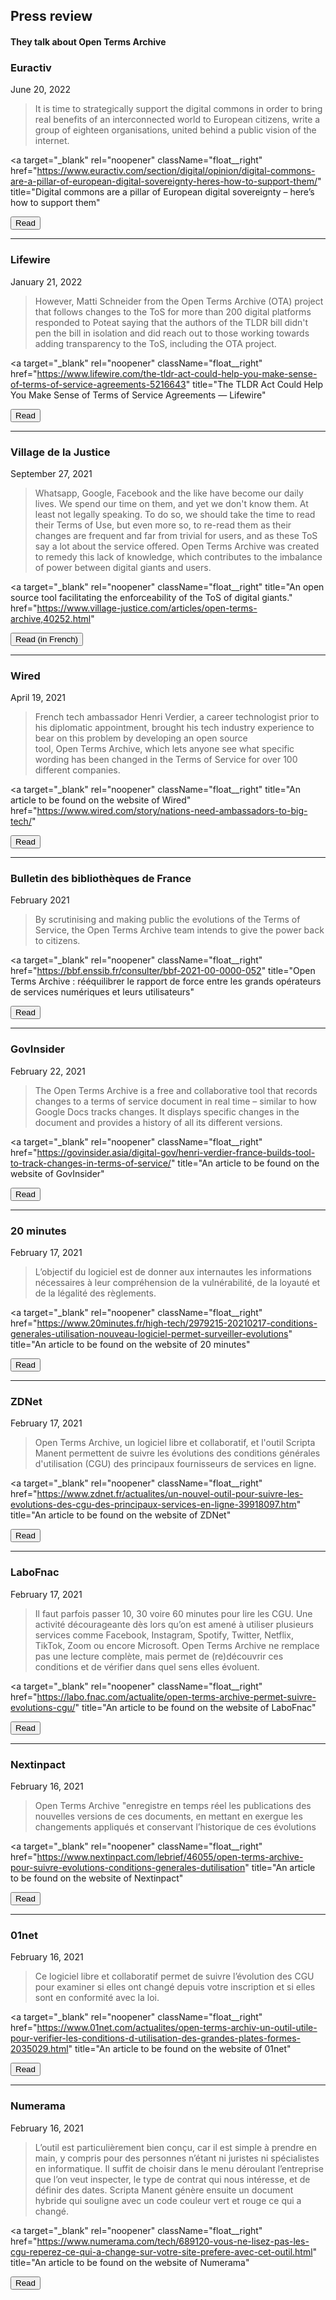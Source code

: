 <h2 className="mb__0">Press review</h2>
<h4 className="h4__light mb__3XL">They talk about Open Terms Archive</h4>

### Euractiv

<p className="text__smallcaps">June 20, 2022</p>

> It is time to strategically support the digital commons in order to bring real benefits of an interconnected world to European citizens, write a group of eighteen organisations, united behind a public vision of the internet.

<a
  target="_blank"
  rel="noopener"
  className="float__right"
  href="https://www.euractiv.com/section/digital/opinion/digital-commons-are-a-pillar-of-european-digital-sovereignty-heres-how-to-support-them/"
  title="Digital commons are a pillar of European digital sovereignty – here’s how to support them"
>
  <Button type="secondary">Read</Button>
</a>

---

### Lifewire

<p className="text__smallcaps">January 21, 2022</p>

> However, Matti Schneider from the Open Terms Archive (OTA) project that follows changes to the ToS for more than 200 digital platforms responded to Poteat saying that the authors of the TLDR bill didn't pen the bill in isolation and did reach out to those working towards adding transparency to the ToS, including the OTA project.

<a
  target="_blank"
  rel="noopener"
  className="float__right"
  href="https://www.lifewire.com/the-tldr-act-could-help-you-make-sense-of-terms-of-service-agreements-5216643"
  title="The TLDR Act Could Help You Make Sense of Terms of Service Agreements — Lifewire"
>
  <Button type="secondary">Read</Button>
</a>

---

### Village de la Justice

<p className="text__smallcaps">September 27, 2021</p>

> Whatsapp, Google, Facebook and the like have become our daily lives. We spend our time on them, and yet we don't know them. At least not legally speaking. To do so, we should take the time to read their Terms of Use, but even more so, to re-read them as their changes are frequent and far from trivial for users, and as these ToS say a lot about the service offered. Open Terms Archive was created to remedy this lack of knowledge, which contributes to the imbalance of power between digital giants and users.

<a
  target="_blank"
  rel="noopener"
  className="float__right"
  title="An open source tool facilitating the enforceability of the ToS of digital giants."
  href="https://www.village-justice.com/articles/open-terms-archive,40252.html"
>
  <Button type="secondary">Read (in French)</Button>
</a>

---

### Wired

<p className="text__smallcaps">April 19, 2021</p>

> French tech ambassador Henri Verdier, a career technologist prior to his diplomatic appointment, brought his tech industry experience to bear on this problem by developing an open source tool, Open Terms Archive, which lets anyone see what specific wording has been changed in the Terms of Service for over 100 different companies.

<a
  target="_blank"
  rel="noopener"
  className="float__right"
  title="An article to be found on the website of Wired"
  href="https://www.wired.com/story/nations-need-ambassadors-to-big-tech/"
>
  <Button type="secondary">Read</Button>
</a>

---

### Bulletin des bibliothèques de France

<p className="text__smallcaps">February 2021</p>

> By scrutinising and making public the evolutions of the Terms of Service, the Open Terms Archive team intends to give the power back to citizens.

<a
  target="_blank"
  rel="noopener"
  className="float__right"
  href="https://bbf.enssib.fr/consulter/bbf-2021-00-0000-052"
  title="Open Terms Archive : rééquilibrer le rapport de force entre les grands opérateurs de services numériques et leurs utilisateurs"
>
  <Button type="secondary">Read</Button>
</a>

---

### GovInsider

<p className="text__smallcaps">February 22, 2021</p>

> The Open Terms Archive is a free and collaborative tool that records changes to a terms of service document in real time – similar to how Google Docs tracks changes. It displays specific changes in the document and provides a history of all its different versions.

<a
  target="_blank"
  rel="noopener"
  className="float__right"
  href="https://govinsider.asia/digital-gov/henri-verdier-france-builds-tool-to-track-changes-in-terms-of-service/"
  title="An article to be found on the website of GovInsider"
>
  <Button type="secondary">Read</Button>
</a>

---

### 20 minutes

<p className="text__smallcaps">February 17, 2021</p>

> L’objectif du logiciel est de donner aux internautes les informations nécessaires à leur compréhension de la vulnérabilité, de la loyauté et de la légalité des règlements.

<a
  target="_blank"
  rel="noopener"
  className="float__right"
  href="https://www.20minutes.fr/high-tech/2979215-20210217-conditions-generales-utilisation-nouveau-logiciel-permet-surveiller-evolutions"
  title="An article to be found on the website of 20 minutes"
>
  <Button type="secondary">Read</Button>
</a>

---

### ZDNet

<p className="text__smallcaps">February 17, 2021</p>

> Open Terms Archive, un logiciel libre et collaboratif, et l'outil Scripta Manent permettent de suivre les évolutions des conditions générales d'utilisation (CGU) des principaux fournisseurs de services en ligne.

<a
  target="_blank"
  rel="noopener"
  className="float__right"
  href="https://www.zdnet.fr/actualites/un-nouvel-outil-pour-suivre-les-evolutions-des-cgu-des-principaux-services-en-ligne-39918097.htm"
  title="An article to be found on the website of ZDNet"
>
  <Button type="secondary">Read</Button>
</a>

---

### LaboFnac

<p className="text__smallcaps">February 17, 2021</p>

> Il faut parfois passer 10, 30 voire 60 minutes pour lire les CGU. Une activité décourageante dès lors qu’on est amené à utiliser plusieurs services comme Facebook, Instagram, Spotify, Twitter, Netflix, TikTok, Zoom ou encore Microsoft. Open Terms Archive ne remplace pas une lecture complète, mais permet de (re)découvrir ces conditions et de vérifier dans quel sens elles évoluent.

<a
  target="_blank"
  rel="noopener"
  className="float__right"
  href="https://labo.fnac.com/actualite/open-terms-archive-permet-suivre-evolutions-cgu/"
  title="An article to be found on the website of LaboFnac"
>
  <Button type="secondary">Read</Button>
</a>

---

### Nextinpact

<p className="text__smallcaps">February 16, 2021</p>

> Open Terms Archive "enregistre en temps réel les publications des nouvelles versions de ces documents, en mettant en exergue les changements appliqués et conservant l’historique de ces évolutions

<a
  target="_blank"
  rel="noopener"
  className="float__right"
  href="https://www.nextinpact.com/lebrief/46055/open-terms-archive-pour-suivre-evolutions-conditions-generales-dutilisation"
  title="An article to be found on the website of Nextinpact"
>
  <Button type="secondary">Read</Button>
</a>

---

### 01net

<p className="text__smallcaps">February 16, 2021</p>

> Ce logiciel libre et collaboratif permet de suivre l’évolution des CGU pour examiner si elles ont changé depuis votre inscription et si elles sont en conformité avec la loi.

<a
  target="_blank"
  rel="noopener"
  className="float__right"
  href="https://www.01net.com/actualites/open-terms-archiv-un-outil-utile-pour-verifier-les-conditions-d-utilisation-des-grandes-plates-formes-2035029.html"
  title="An article to be found on the website of 01net"
>
  <Button type="secondary">Read</Button>
</a>

---

### Numerama

<p className="text__smallcaps">February 16, 2021</p>

> L’outil est particulièrement bien conçu, car il est simple à prendre en main, y compris pour des personnes n’étant ni juristes ni spécialistes en informatique. Il suffit de choisir dans le menu déroulant l’entreprise que l’on veut inspecter, le type de contrat qui nous intéresse, et de définir des dates. Scripta Manent génère ensuite un document hybride qui souligne avec un code couleur vert et rouge ce qui a changé.

<a
  target="_blank"
  rel="noopener"
  className="float__right"
  href="https://www.numerama.com/tech/689120-vous-ne-lisez-pas-les-cgu-reperez-ce-qui-a-change-sur-votre-site-prefere-avec-cet-outil.html"
  title="An article to be found on the website of Numerama"
>
  <Button type="secondary">Read</Button>
</a>
